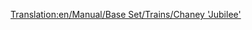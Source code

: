 [[Translation:en/Manual/Base Set/Trains/Chaney 'Jubilee']]
{{fr/Manual/Base Set/Trains/Train|Nom=Chaney "Jubilee"
|Image=[[File:en/Manual/Base Set/Trains/Chaneyjubilee.png]]
|Coût=15 234£ (30 468$)
|Vitesse=112 km/h (70 mph)
|Poids=131 t
|Puissance=1000 hp (746 kW)
|Entretien=1 968£ (3 936$)
|Conception=1934
|Vie=21
|Capacité=N/A
|Description=La locomotive de départ milieu de gamme en climat tempéré dans TTD. Moins bon marché à faire fonctionner que la Kirby Paul Tank, et pas aussi rapide ou puissant que la Ginzu A4. Mais toujours utile si vous voulez un équilibre.
|Réalité=C'est la [https://www.wikipedia.org/wiki/LMS Jubilee Class LMS Stanier "Jubilee"] (en anglais), une locomotive créée pour le service express de passagers secondaires. Un équivalent dans la réalité serait le "Jubilee Class"
}}